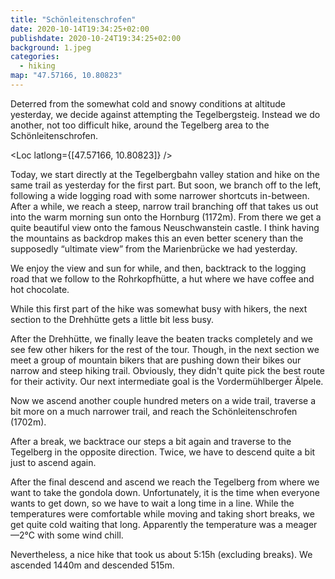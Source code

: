 ```yaml
---
title: "Schönleitenschrofen"
date: 2020-10-14T19:34:25+02:00
publishdate: 2020-10-24T19:34:25+02:00
background: 1.jpeg
categories:
  - hiking
map: "47.57166, 10.80823"
---
```


Deterred from the somewhat cold and snowy conditions at altitude yesterday,
we decide against attempting the Tegelbergsteig. Instead we do another, not
too difficult hike, around the Tegelberg area to the Schönleitenschrofen.

<Loc latlong={[47.57166, 10.80823]} />

Today, we start directly at the Tegelbergbahn valley station and hike on the same
trail as yesterday for the first part. But soon, we branch off to the left,
following a wide logging road with some narrower shortcuts in-between. After
a while, we reach a steep, narrow trail branching off that takes us out into the
warm morning sun onto the Hornburg (1172m). From there we get a quite beautiful
view onto the famous Neuschwanstein castle. I think having the mountains as
backdrop makes this an even better scenery than the supposedly “ultimate view”
from the Marienbrücke we had yesterday.

<Rimg src="1.jpeg" alt="Neuschwanstein as seen from the Hornburg" />

We enjoy the view and sun for while, and then, backtrack to the logging road
that we follow to the Rohrkopfhütte, a hut where we have coffee and hot
chocolate.

<Rimg
  src="2.jpeg"
  caption="Upcycling: unconventional flower pots at the Rohrkopfhütte."
/>

While this first part of the hike was somewhat busy with hikers, the next
section to the Drehhütte gets a little bit less busy.

<Rimg src="3.jpeg" caption="Drehhütte" />

After the Drehhütte, we finally leave the beaten tracks completely and we see
few other hikers for the rest of the tour. Though, in the next section we meet
a group of mountain bikers that are pushing down their bikes our narrow and
steep hiking trail. Obviously, they didn't quite pick the best route for their
activity. Our next intermediate goal is the Vordermühlberger Älpele.

<Gallery>
  <Rimg src="4.jpeg" caption="The Vordermühlberger Älpele" />
  <Rimg src="5.jpeg" caption="Studying the map" />
</Gallery>

Now we ascend another couple hundred meters on a wide trail, traverse a bit more
on a much narrower trail, and reach the Schönleitenschrofen (1702m).

<Gallery>
  <Rimg src="6.jpeg" alt="Schönleitenschrofen" />
  <Rimg src="7.jpeg" alt="Schönleitenschrofen" />
  <Rimg src="8.jpeg" alt="Schönleitenschrofen" />
</Gallery>

After a break, we backtrace our steps a bit again and traverse to the Tegelberg
in the opposite direction. Twice, we have to descend quite a bit just to ascend
again.

<Gallery>
  <Rimg src="9.jpeg" caption="On the way to the Tegelberg" />
  <Rimg
    src="10.jpeg"
    caption="This small summit, the Franziskaner, we just passed, but it can be climbed. A project for another day."
  />
</Gallery>

After the final descend and ascend we reach the Tegelberg from where we want to
take the gondola down. Unfortunately, it is the time when everyone wants to get
down, so we have to wait a long time in a line. While the temperatures were
comfortable while moving and taking short breaks, we get quite cold waiting that
long. Apparently the temperature was a meager —2°C with some wind chill.

Nevertheless, a nice hike that took us about 5:15h (excluding breaks). We
ascended 1440m and descended 515m.
